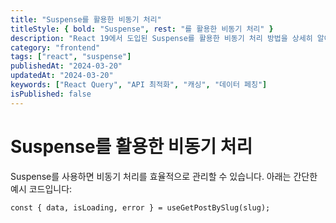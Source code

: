 ```yaml
---
title: "Suspense를 활용한 비동기 처리"
titleStyle: { bold: "Suspense", rest: "를 활용한 비동기 처리" }
description: "React 19에서 도입된 Suspense를 활용한 비동기 처리 방법을 상세히 알아봅니다."
category: "frontend"
tags: ["react", "suspense"]
publishedAt: "2024-03-20"
updatedAt: "2024-03-20"
keywords: ["React Query", "API 최적화", "캐싱", "데이터 페칭"]
isPublished: false
---
```


# Suspense를 활용한 비동기 처리

Suspense를 사용하면 비동기 처리를 효율적으로 관리할 수 있습니다.
아래는 간단한 예시 코드입니다:

```tsx
const { data, isLoading, error } = useGetPostBySlug(slug);
```
